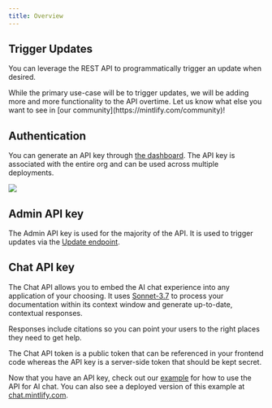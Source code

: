 ```yaml
---
title: Overview
---
```


## Trigger Updates

You can leverage the REST API to programmatically trigger an update when desired.

<Info>
  While the primary use-case will be to trigger updates, we will be adding more and more
  functionality to the API overtime. Let us know what else you want to see in
  [our community](https://mintlify.com/community)!
</Info>

## Authentication

You can generate an API key through
[the dashboard](https://dashboard.mintlify.com/settings/organization/api-keys). The API key is
associated with the entire org and can be used across multiple deployments.

<Frame>
  <img src="/images/external-api-key.png" />
</Frame>

## Admin API key

The Admin API key is used for the majority of the API. It is used to trigger updates via the [Update endpoint](/advanced/rest-api/update/trigger).

## Chat API key

The Chat API allows you to embed the AI chat experience into any application of your choosing. It uses [Sonnet-3.7](https://www.anthropic.com/news/claude-3-7-sonnet) to process your documentation within its context window and generate up-to-date, contextual responses.

Responses include citations so you can point your users to the right places they need to get help.

<Note>
  The Chat API token is a public token that can be referenced in your
  frontend code whereas the API key is a server-side token that should be kept
  secret.
</Note>

Now that you have an API key, check out our [example](https://github.com/mintlify/discovery-api-example) for how to use
the API for AI chat. You can also see a deployed version of this example at [chat.mintlify.com](https://chat.mintlify.com).